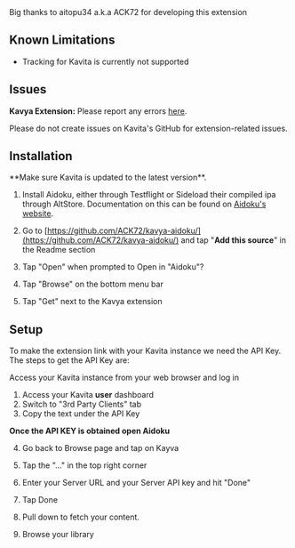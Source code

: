 
<Callout emoji="♥">
Big thanks to aitopu34 a.k.a ACK72 for developing this extension
</Callout>

## Known Limitations
* Tracking for Kavita is currently not supported

## Issues
**Kavya Extension:** Please report any errors [here](https://github.com/ACK72/kavya-aidoku/issues/new?assignees=ACK72&labels=&template=bug_report.md&title=%5BBUG%5D). 

Please do not create issues on Kavita's GitHub for extension-related issues.

## Installation

<Callout type="warning" emoji="⚠️">
**Make sure Kavita is updated to the latest version**.
</Callout>

1. Install Aidoku, either through Testflight or Sideload their compiled ipa through AltStore. Documentation on this can be found on [Aidoku's website](https://aidoku.app/help/guides/getting-started/).

2. Go to [https://github.com/ACK72/kavya-aidoku/](https://github.com/ACK72/kavya-aidoku/) and tap "**Add this source**" in the Readme section

3. Tap "Open" when prompted to Open in "Aidoku"?

4. Tap "Browse" on the bottom menu bar

5. Tap "Get" next to the Kavya extension

## Setup

To make the extension link with your Kavita instance we need the API Key.
The steps to get the API Key are:

Access your Kavita instance from your web browser and log in
1. Access your Kavita **user** dashboard
2. Switch to "3rd Party Clients" tab
3. Copy the text under the API Key

**Once the API KEY is obtained open Aidoku**

4. Go back to Browse page and tap on Kayva

5. Tap the "..." in the top right corner

6. Enter your Server URL and your Server API key and hit "Done"

7. Tap Done

8. Pull down to fetch your content.

9. Browse your library 